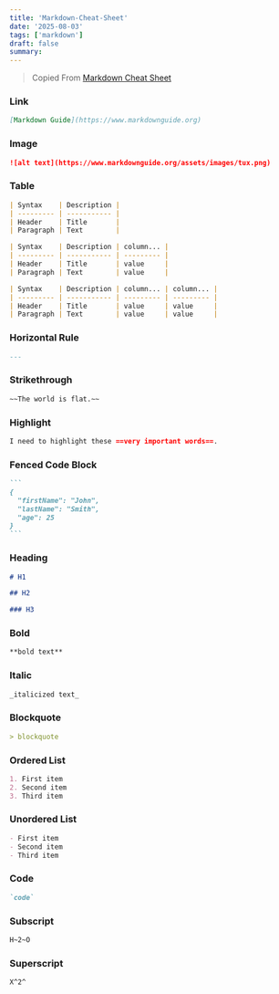 ```yaml
---
title: 'Markdown-Cheat-Sheet'
date: '2025-08-03'
tags: ['markdown']
draft: false
summary:
---
```


> Copied From [Markdown Cheat Sheet](https://www.markdownguide.org/cheat-sheet/)



### Link

```markdown
[Markdown Guide](https://www.markdownguide.org)
```

### Image

```markdown
![alt text](https://www.markdownguide.org/assets/images/tux.png)
```

### Table

```markdown
| Syntax    | Description |
| --------- | ----------- |
| Header    | Title       |
| Paragraph | Text        |

| Syntax    | Description | column... |
| --------- | ----------- | --------- |
| Header    | Title       | value     |
| Paragraph | Text        | value     |

| Syntax    | Description | column... | column... |
| --------- | ----------- | --------- | --------- |
| Header    | Title       | value     | value     |
| Paragraph | Text        | value     | value     |
```

### Horizontal Rule

```markdown
---
```

### Strikethrough

```markdown
~~The world is flat.~~
```

### Highlight

```markdown
I need to highlight these ==very important words==.
```

### Fenced Code Block

````markdown
```
{
  "firstName": "John",
  "lastName": "Smith",
  "age": 25
}
```
````

### Heading

```markdown
# H1

## H2

### H3
```

### Bold

```markdown
**bold text**
```

### Italic

```markdown
_italicized text_
```

### Blockquote

```markdown
> blockquote
```

### Ordered List

```markdown
1. First item
2. Second item
3. Third item
```

### Unordered List

```markdown
- First item
- Second item
- Third item
```

### Code

```markdown
`code`
```

### Subscript

```markdown
H~2~O
```

### Superscript

```markdown
X^2^
```
